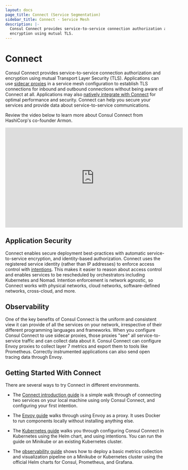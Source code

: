 ```yaml
---
layout: docs
page_title: Connect (Service Segmentation)
sidebar_title: Connect - Service Mesh
description: |-
  Consul Connect provides service-to-service connection authorization and
  encryption using mutual TLS.
---
```


# Connect

Consul Connect provides service-to-service connection authorization and
encryption using mutual Transport Layer Security (TLS). Applications can use
[sidecar proxies](/docs/connect/proxies) in a service mesh configuration to
establish TLS connections for inbound and outbound connections without being aware
of Connect at all. Applications may also [natively integrate with Connect](/docs/connect/native)
for optimal performance and security. Connect can help you secure your services and provide data
about service-to-service
communications.

Review the video below to learn more about Consul Connect from HashiCorp's co-founder Armon.

<iframe
  src="https://www.youtube.com/embed/8T8t4-hQY74"
  frameborder="0"
  allowfullscreen="true"
  width="560"
  height="315"
></iframe>

## Application Security

Connect enables secure deployment best-practices with automatic
service-to-service encryption, and identity-based authorization.
Connect uses the registered service identity (rather than IP addresses) to
enforce access control with [intentions](/docs/connect/intentions). This
makes it easier to reason about access control and enables services to be
rescheduled by orchestrators including Kubernetes and Nomad. Intention
enforcement is network agnostic, so Connect works with physical networks, cloud
networks, software-defined networks, cross-cloud, and more.

## Observability

One of the key benefits of Consul Connect is the uniform and consistent view it can
provide of all the services on your network, irrespective of their different
programming languages and frameworks. When you configure Consul Connect to use
sidecar proxies, those proxies "see" all service-to-service traffic and can
collect data about it. Consul Connect can configure Envoy proxies to collect
layer 7 metrics and export them to tools like Prometheus. Correctly instrumented
applications can also send open tracing data through Envoy.

## Getting Started With Connect

There are several ways to try Connect in different environments.

- The [Connect introduction guide](https://learn.hashicorp.com/consul/getting-started/connect)
  is a simple walk through of connecting two services on your local machine
  using only Consul Connect, and configuring your first intention.

- The [Envoy guide](https://learn.hashicorp.com/consul/developer-segmentation/connect-envoy)
  walks through using Envoy as a proxy. It uses Docker to run components
  locally without installing anything else.

- The [Kubernetes guide](https://learn.hashicorp.com/consul/getting-started-k8s/minikube)
  walks you through configuring Consul Connect in Kubernetes using the Helm
  chart, and using intentions. You can run the guide on Minikube or an existing
  Kubernetes cluster.

- The [observability guide](https://learn.hashicorp.com/consul/kubernetes/l7-observability-k8s)
  shows how to deploy a basic metrics collection and visualization pipeline on
  a Minikube or Kubernetes cluster using the official Helm charts for Consul,
  Prometheus, and Grafana.

